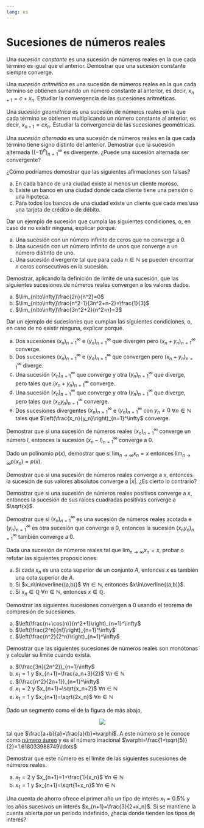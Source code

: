 ```yaml
---
lang: es
---
```

<!-- LTeX: language = es-ES -->

# Sucesiones de números reales

:::{#exr-sucesion-constante}
Una _sucesión constante_ es una sucesión de números reales en la que cada término es igual que el anterior. Demostrar que una sucesión constante siempre converge.
:::

:::{#exr-sucesion-aritmética}
Una _sucesión aritmética_ es una sucesión de números reales en la que cada término se obtienen sumando un número constante al anterior, es decir, $x_{n+1} = c+x_n$. Estudiar la convergencia de las sucesiones aritméticas.
:::

:::{#exr-sucesion-geométrica}
Una _sucesión geométrica_ es una sucesión de números reales en la que cada término se obtienen multiplicando un número constante al anterior, es decir, $x_{n+1} = cx_n$. Estudiar la convergencia de las sucesiones geométricas.
:::

:::{#exr-sucesion-alternada}
Una _sucesión alternada_ es una sucesión de números reales en la que cada término tiene signo distinto del anterior. Demostrar que la sucesión alternada $((-1)^n)_{n=1}^\infty$ es divergente. ¿Puede una sucesión alternada ser convergente?
:::

:::{#exr-refutacion}
¿Cómo podríamos demostrar que las siguientes afirmaciones son falsas?

a. En cada banco de una ciudad existe al menos un cliente moroso.
b. Existe un banco en una ciudad donde cada cliente tiene una pensión o una hipoteca.
c. Para todos los bancos de una ciudad existe un cliente que cada mes usa una tarjeta de crédito o de débito.
:::


:::{#exr-ejemplo-sucesiones-1}
Dar un ejemplo de sucesión que cumpla las siguientes condiciones, o, en caso de no existir ninguna, explicar porqué.

a. Una sucesión con un número infinito de ceros que no converge a 0.
b. Una sucesión con un número infinito de unos que converge a un número distinto de uno.
c. Una sucesión divergente tal que para cada $n\in\mathbb{N}$ se pueden encontrar $n$ ceros consecutivos en la sucesión.
:::

:::{#exr-limites-sucesiones}
Demostrar, aplicando la definición de límite de una sucesión, que las siguientes sucesiones de números reales convergen a los valores dados.

a. $\lim_{n\to\infty}\frac{2n}{n^2}=0$
a. $\lim_{n\to\infty}\frac{n^2-1}{3n^2+n-2}=\frac{1}{3}$
a. $\lim_{n\to\infty}\frac{3n^2+2}{n^2-n}=3$
:::

:::{#exr-ejemplo-sucesiones-2}
Dar un ejemplo de sucesiones que cumplan las siguientes condiciones, o, en caso de no existir ninguna, explicar porqué.

a. Dos sucesiones $(x_n)_{n=1}^\infty$ e $(y_n)_{n=1}^\infty$ que divergen pero $(x_n+y_n)_{n=1}^\infty$ converge.
b. Dos sucesiones $(x_n)_{n=1}^\infty$ e $(y_n)_{n=1}^\infty$ que convergen pero $(x_n+y_n)_{n=1}^\infty$ diverge.
c. Una sucesión $(x_n)_{n=1}^\infty$ que converge y otra $(y_n)_{n=1}^\infty$ que diverge, pero tales que $(x_n+y_n)_{n=1}^\infty$ converge.
d. Una sucesión $(x_n)_{n=1}^\infty$ que converge y otra $(y_n)_{n=1}^\infty$ que diverge, pero tales que $(x_ny_n)_{n=1}^\infty$ converge.
e. Dos sucesiones divergentes $(x_n)_{n=1}^\infty$ e $(y_n)_{n=1}^\infty$ con $y_n\neq 0$ $\forall n\in\mathbb{N}$ tales que $\left(\frac{x_n}{y_n}\right)_{n=1}^\infty$ converge.
:::

:::{#exr-convergencia-diferencia-limite}
Demostrar que si una sucesión de números reales $(x_n)_{n=1}^\infty$ converge un número $l$, entonces la sucesión $(x_n-l)_{n=1}^\infty$ converge a $0$.
:::

:::{#exr-convergencia-polinomios}
Dado un polinomio $p(x)$, demostrar que si $\lim_{n\to\infty}x_n=x$ entonces $\lim_{n\to\infty}p(x_n)=p(x)$.
:::

:::{#exr-sucesion-valor-absoluto}
Demostrar que si una sucesión de números reales converge a $x$, entonces la sucesión de sus valores absolutos converge a $|x|$. ¿Es cierto lo contrario?
:::

:::{#exr-sucesion-raiz-cuadrada}
Demostrar que si una sucesión de números reales positivos converge a $x$, entonces la sucesión de sus raíces cuadradas positivas converge a $\sqrt{x}$.
:::

:::{#exr-producto-sucesion-convergente-0}
Demostrar que si $(x_n)_{n=1}^\infty$ es una sucesión de números reales acotada e $(y_n)_{n=1}^\infty$ es otra sucesión que converge a $0$, entonces la sucesión $(x_ny_n)_{n=1}^\infty$ también converge a $0$.
:::

:::{#exr-condiciones-heredadas-limite}
Dada una sucesión de números reales tal que $\lim_{n\to\infty}x_n=x$, probar o refutar las siguientes proposiciones:

a. Si cada $x_n$ es una cota superior de un conjunto $A$, entonces $x$ es también una cota superior de $A$.
b. Si $x_n\in\overline{(a,b)}$ $\forall n\in\mathbb{N}$, entonces $x\in\overline{(a,b)}$.
c. Si $x_n\in\mathbb{Q}$ $\forall n\in\mathbb{N}$, entonces $x\in\mathbb{Q}$.
:::

:::{#exr-compresion-sucesiones}
Demostrar las siguientes sucesiones convergen a $0$ usando el teorema de compresión de sucesiones.

a. $\left(\frac{n+\cos(n)}{n^2+1}\right)_{n=1}^\infty$
a. $\left(\frac{2^n}{n!}\right)_{n=1}^\infty$
a. $\left(\frac{n^2}{2^n}\right)_{n=1}^\infty$
:::

:::{#exr-sucesiones-monotonas}
Demostrar que las siguientes sucesiones de números reales son monótonas y calcular su límite cuando exista.

a. $(\frac{3n}{2n^2})_{n=1}\infty$
a. $x_1=1$ y $x_{n+1}=\frac{a_n+3}{2}$ $\forall n\in\mathbb{N}$
a. $(\frac{n^2}{2n+1})_{n=1}^\infty$
a. $x_1=2$ y $x_{n+1}=\sqrt{x_n+2}$ $\forall n\in\mathbb{N}$
a. $x_1=1$ y $x_{n+1}=\sqrt{2x_n}$ $\forall n\in\mathbb{N}$
:::

:::{#exr-numero-aureo}
Dado un segmento como el de la figura de más abajo,

<!-- ::: {.content-visible when-format="html"} -->
::: {style="text-align:center;"}
![](./img/sucesiones/numero-aureo.png)
:::
<!-- ::: -->
<!-- 
::: {.content-visible unless-format="html"}
![](./img/sucesiones/numero-aureo.tex)
::: -->

tal que $\frac{a+b}{a}=\frac{a}{b}=\varphi$. A este número se le conoce como [número áureo](https://es.wikipedia.org/wiki/N%C3%BAmero_%C3%A1ureo) y es el número irracional $\varphi=\frac{1+\sqrt{5}}{2}=1.618033988749\ldots$

Demostrar que este número es el límite de las siguientes sucesiones de números reales.

a. $x_1=2$ y $x_{n+1}=1+\frac{1}{x_n}$ $\forall n\in\mathbb{N}$
b. $x_1=1$ y $x_{n+1}=\sqrt{1+x_n}$ $\forall n\in\mathbb{N}$
:::

:::{#exr-sucesion-intereses}
Una cuenta de ahorro ofrece el primer año un tipo de interés $x_1=0.5\%$ y los años sucesivos un interés $x_{n+1}=\frac{3}{2+x_n}$. Si se mantiene la cuenta abierta por un periodo indefinido, ¿hacia donde tienden los tipos de interés?
:::


